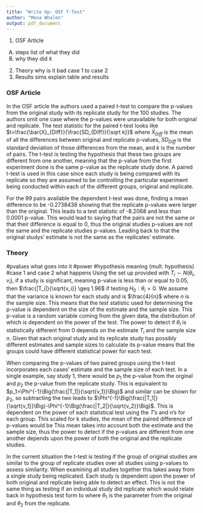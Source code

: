 ```yaml
---
title: "Write Up: OSF T-Test"
author: "Mena Whalen"
output: pdf_document
---
```


1. OSF Article
A) steps list of what they did
B) why they did it

2. Theory
why is it bad
case 1 to case 2
3. Results sims
explain table and results


### OSF Article
 In the OSF article the authors used a paired t-test to compare the p-values from the original study with its replicate study for the 100 studies. The authors omit one case where the p-values were unavailable for both original and replicate. The test statistic for the paired t-test looks like $t=\frac{\bar{X}_{Diff}}{\frac{SD_{Diff}}{\sqrt k}}$ where $\bar{X}_{Diff}$ is the mean of all the differences between original and replicate p-values, $SD_{Diff}$ is the standard deviation of those differences from the mean, and $k$ is the number of pairs. The t-test is testing the hypothesis that these two groups are different from one another, meaning that the p-value from the first experiment done is the same p-value as the replicate study done. A paired t-test is used in this case since each study is being compared with its replicate so they are assumed to be controlling the particular experiment being conducted within each of the different groups, original and replicate.
 
 For the 99 pairs available the dependent t-test was done, finding a mean difference to be -0.2738438 showing that the replicate p-values were larger than the original. This leads to a test statistic of -8.2068 and less than 0.0001 p-value. This would lead to saying that the pairs are not the same or that their difference is equal to 0, thus the original studies p-values are not the same and the replicate studies p-values. Leading back to that the original studys' estimate is not the same as the replicates' estimate.
 
### Theory
#pvalues what goes into it
#power
#hypothesis meaning (mult. hypothesis)
#case 1 and case 2 what happens
 Using the set up provided with $T_i \sim N(\theta_i, v_i)$, if a study is significant, meaning p-value is less than or equal to 0.05, then $\frac{|T_i|}{\sqrt{v_i}} \geq 1.96$ if testing $H_0:\theta_i =0$. We assume that the variance is known for each study and is $\frac{4}{n}$ where $n$ is the sample size. This means that the test statistic used for determining the p-value is dependent on the size of the estimate and the sample size. This p-value is a random variable coming from the given data, the distribution of which is dependent on the power of the test. The power to detect if $\theta_i$ is statistically different from 0 depends on the estimate $T_i$ and the sample size $n$. Given that each original study and its replicate study has possibly different estimates and sample sizes to calculate its p-value means that the groups could have different statistical power for each test. 
 
 When comparing the p-values of two paired groups using the t-test incorporates each cases' estimate and the sample size of each test. In a single example, say study 1, there would be $p_1$ the p-value from the orginal and $p_2$ the p-value from the replicate study. This is equivalent to $p_1=\Phi^{-1}\Big(\frac{|T_1|}{\sqrt{v_1}}\Big)$ and similar can be shown for $p_2$, so subtracting the two leads to $\Phi^{-1}\Big(\frac{|T_1|}{\sqrt{v_1}}\Big)-\Phi^{-1}\Big(\frac{|T_2|}{\sqrt{v_2}}\Big)$. This is dependent on the power of each statistical test using the $T$'s and $n$'s for each group. This scaled for k studies, the mean of the paired difference of p-values would be 
\begin{align}
\frac{1}{k} \sum_i ^k \Big[ \Phi^{-1}\Big(\frac{|T_i|}{\sqrt{v_i}}\Big)-\Phi^{-1}\Big(\frac{|T_i|}{\sqrt{v_i}}\Big) \Big]
\end{align}
This mean takes into account both the estimate and the sample size, thus the power to detect if the p-values are different from one another depends upon the power of both the original and the replicate studies. 

 In the current situation the t-test is testing if the group of original studies are similar to the group of replicate studies over all studies using p-values to assess similarity. When examining all studies together this takes away from a single study being replicated. Each study is dependent upon the power of both original and replicate being able to detect an effect. This is not the same thing as testing if an individual study did replicate which would relate back in hypothesis test form to 
 \begin{align}
 H_0: \theta_1 = \theta_2 \hspace{1cm} H_A: \theta_1 \neq \theta_2
 \end{align}
where $\theta_1$ is the parameter from the original and $\theta_2$ from the replicate. 
 